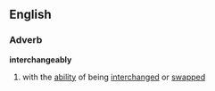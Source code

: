 ==English==

===Adverb===

'''interchangeably'''

# with the [[ability]] of being [[interchange]]d or [[swapped]]